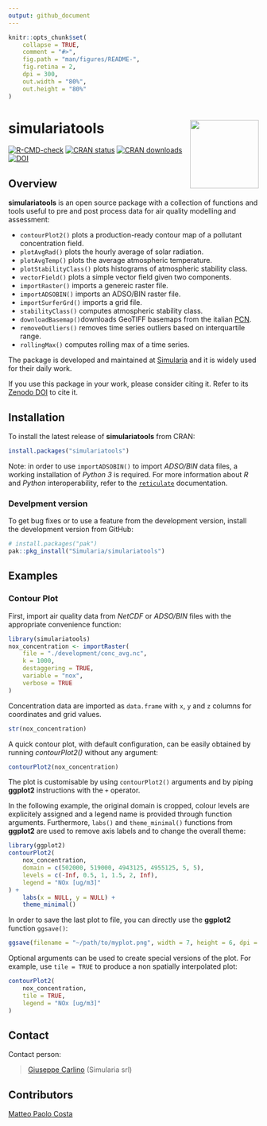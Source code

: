 ```yaml
---
output: github_document
---
```


<!-- README.md is generated from README.Rmd. Please edit that file -->

```r
knitr::opts_chunk$set(
    collapse = TRUE,
    comment = "#>",
    fig.path = "man/figures/README-",
    fig.retina = 2,
    dpi = 300,
    out.width = "80%",
    out.height = "80%"
)
```

# simulariatools <a href="https://www.simularia.it/simulariatools/"><img src="man/figures/logo.png" align="right" height="138" /></a>

<!-- badges: start -->
[![R-CMD-check](https://github.com/Simularia/simulariatools/actions/workflows/R-CMD-check.yaml/badge.svg)](https://github.com/Simularia/simulariatools/actions/workflows/R-CMD-check.yaml)
[![CRAN status](https://www.r-pkg.org/badges/version/simulariatools)](https://CRAN.R-project.org/package=simulariatools)
[![CRAN downloads](https://cranlogs.r-pkg.org/badges/grand-total/simulariatools?color=brightgreen)](https://CRAN.R-project.org/package=simulariatools)
[![DOI](https://zenodo.org/badge/DOI/10.5281/zenodo.165117.svg)](https://doi.org/10.5281/zenodo.596741)
<!-- badges: end -->


## Overview

**simulariatools** is an open source package with a collection of functions and tools useful to pre and post process data for air quality modelling and assessment:

- `contourPlot2()` plots a production-ready contour map of a pollutant concentration field.
- `plotAvgRad()` plots the hourly average of solar radiation.
- `plotAvgTemp()` plots the average atmospheric temperature.
- `plotStabilityClass()` plots histograms of atmospheric stability class.
- `vectorField()` plots a simple vector field given two components.
- `importRaster()` imports a genereic raster file.
- `importADSOBIN()` imports an ADSO/BIN raster file.
- `importSurferGrd()` imports a grid file.
- `stabilityClass()` computes atmospheric stability class.
- `downloadBasemap()`downloads GeoTIFF basemaps from the italian [PCN](https://gn.mase.gov.it/portale/home).
- `removeOutliers()` removes time series outliers based on interquartile range.
- `rollingMax()` computes rolling max of a time series.

The package is developed and maintained at [Simularia](https://www.simularia.it) and it is widely used for their daily work.

If you use this package in your work, please consider citing it.
Refer to its [Zenodo DOI](https://doi.org/10.5281/zenodo.596741) to cite it.


## Installation

To install the latest release of **simulariatools** from CRAN:
```r
install.packages("simulariatools")
```

Note: in order to use `importADSOBIN()` to import *ADSO/BIN* data files, a working installation of *Python 3* is required.
For more information about *R* and *Python* interoperability, refer to the [`reticulate`](https://rstudio.github.io/reticulate/) documentation.


### Develpment version

To get bug fixes or to use a feature from the development version, install the development version from GitHub:
```r
# install.packages("pak")
pak::pkg_install("Simularia/simulariatools")
```

## Examples

### Contour Plot

First, import air quality data from *NetCDF* or *ADSO/BIN* files with the appropriate convenience function:
```r
library(simulariatools)
nox_concentration <- importRaster(
    file = "./development/conc_avg.nc",
    k = 1000,
    destaggering = TRUE,
    variable = "nox",
    verbose = TRUE
)
```
Concentration data are imported as `data.frame` with `x`, `y` and `z` columns for coordinates and grid values.
```r
str(nox_concentration)
```
A quick contour plot, with default configuration, can be easily obtained by running *contourPlot2()* without any argument:
```r
contourPlot2(nox_concentration)
```

The plot is customisable by using `contourPlot2()` arguments and by piping **ggplot2** instructions with the `+` operator.

In the following example, the original domain is cropped, colour levels are explicitely assigned and a legend name is provided through function arguments.
Furthermore, `labs()` and `theme_minimal()` functions from **ggplot2** are used to remove axis labels and to change the overall theme:
```r
library(ggplot2)
contourPlot2(
    nox_concentration,
    domain = c(502000, 519000, 4943125, 4955125, 5, 5),
    levels = c(-Inf, 0.5, 1, 1.5, 2, Inf),
    legend = "NOx [ug/m3]"
) +
    labs(x = NULL, y = NULL) +
    theme_minimal()
```

In order to save the last plot to file, you can directly use the **ggplot2** function `ggsave()`:
```r
ggsave(filename = "~/path/to/myplot.png", width = 7, height = 6, dpi = 300)
```

Optional arguments can be used to create special versions of the plot. 
For example, use `tile = TRUE` to produce a non spatially interpolated plot:
```r
contourPlot2(
    nox_concentration,
    tile = TRUE,
    legend = "NOx [ug/m3]"
)
```


## Contact

Contact person:

> [Giuseppe Carlino](https://github.com/gcarlino) (Simularia srl)


## Contributors

[Matteo Paolo Costa](https://github.com/teocos)


